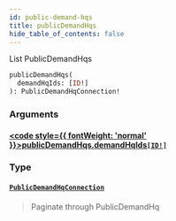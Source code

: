 ```yaml
---
id: public-demand-hqs
title: publicDemandHqs
hide_table_of_contents: false
---
```








List PublicDemandHqs

```graphql
publicDemandHqs(
  demandHqIds: [ID!]
): PublicDemandHqConnection!
```


### Arguments

#### [<code style={{ fontWeight: 'normal' }}>publicDemandHqs.<b>demandHqIds</b></code>](#)<Bullet />[`[ID!]`](/demand/api/graphql-admin/reference/scalars/id) <Badge class="secondary" text="list"/> <Badge class="secondary" text="scalar"/>
> 
> 

### Type

#### [`PublicDemandHqConnection`](/demand/api/graphql-admin/reference/objects/public-demand-hq-connection) <Badge class="secondary" text="object"/>
> Paginate through PublicDemandHq
> 





